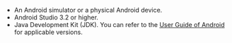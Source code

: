 <PlatformWrapper platform="android">

- An Android simulator or a physical Android device.
- Android Studio 3.2 or higher.
- Java Development Kit (JDK). You can refer to the [User Guide of Android](https://developer.android.com/studio/write/java8-support) for applicable versions.

</PlatformWrapper>
